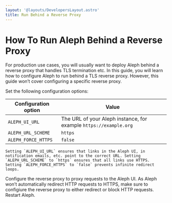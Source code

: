 ```yaml
---
layout: '@layouts/DevelopersLayout.astro'
title: Run Behind a Reverse Proxy
---
```


# How To Run Aleph Behind a Reverse Proxy

<p class="lead">For production use cases, you will usually want to deploy Aleph behind a reverse proxy that handles TLS termination etc. In this guide, you will learn how to configure Aleph to run behind a TLS reverse proxy. However, this guide won’t cover configuring a specific reverse proxy.</p>

<Steps>
  <Step>  
    Set the following configuration options:

| Configuration option | Value |
| --- | --- |
| `ALEPH_UI_URL` | The URL of your Aleph instance, for example `https://example.org` |
| `ALEPH_URL_SCHEME` | `https` |
| `ALEPH_FORCE_HTTPS` | `false` |

    Setting `ALEPH_UI_URL` ensures that links in the Aleph UI, in notification emails, etc. point to the correct URL. Setting `ALEPH_URL_SCHEME` to `https` ensures that all links use HTTPS. Setting `ALEPH_FORCE_HTTPS` to `false` prevents infinite redirect loops.
  </Step>

  <Step>
    Configure the reverse proxy to proxy requests to the Aleph UI. As Aleph won’t automatically redirect HTTP requests to HTTPS, make sure to configiure the reverse proxy to either redirect or block HTTP requests.
  </Step>

  <Step>
    Restart Aleph.
  </Step>
</Steps>
